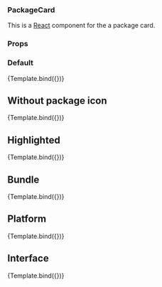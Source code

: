 

<Meta title="PackageCard" component={PackageCard} />


### PackageCard

This is a [React](https://reactjs.org/) component for the a package card.

### Props

<ArgsTable of={PackageCard} />

### Default

<Canvas>
  <Story
    name="Default"
    args={{
      item: {
        package: {
          description:
            "Lorem ipsum dolor sit amet. Lorem ipsum dolor sit amet.",
          display_name: "GNU Image Manipulation Program",
          icon_url:
            "https://dashboard.snapcraft.io/site_media/appmedia/2017/07/gimp.png",
          name: "gimp",
          platforms: ["kubernetes"],
          type: "snap",
        },
        publisher: {
          display_name: "John Doe",
          name: "johndoe",
          validation: "verified",
        },
        categories: [
          {
            display_name: "Big data",
            name: "bigdata",
          },
          {
            display_name: "Containers",
            name: "containers",
          },
          {
            display_name: "Networking",
            name: "networking",
          },
        ],
      },
    }}
  >
    {Template.bind({})}
  </Story>
</Canvas>

## Without package icon

<Canvas>
  <Story
    name="Without package icon"
    args={{
      item: {
        package: {
          description:
            "Lorem ipsum dolor sit amet. Lorem ipsum dolor sit amet.",
          display_name: "GNU Image Manipulation Program",
          name: "gimp",
          platforms: ["kubernetes"],
          type: "snap",
        },
        publisher: {
          display_name: "John Doe",
          name: "johndoe",
          validation: "verified",
        },
        categories: [
          {
            display_name: "Big data",
            name: "bigdata",
          },
          {
            display_name: "Containers",
            name: "containers",
          },
          {
            display_name: "Networking",
            name: "networking",
          },
        ],
      },
    }}
  >
    {Template.bind({})}
  </Story>
</Canvas>

## Highlighted

<Canvas>
  <Story
    name="Highlighted"
    args={{
      highlighted: true,
      item: {
        package: {
          description:
            "Lorem ipsum dolor sit amet. Lorem ipsum dolor sit amet.",
          display_name: "GNU Image Manipulation Program",
          name: "gimp",
          platforms: ["kubernetes"],
          type: "snap",
        },
        publisher: {
          display_name: "John Doe",
          name: "johndoe",
          validation: "verified",
        },
        categories: [
          {
            display_name: "Big data",
            name: "bigdata",
          },
          {
            display_name: "Containers",
            name: "containers",
          },
          {
            display_name: "Networking",
            name: "networking",
          },
        ],
      },
    }}
  >
    {Template.bind({})}
  </Story>
</Canvas>

## Bundle

<Canvas>
  <Story
    name="Bundle"
    args={{
      item: {
        package: {
          description:
            "Lorem ipsum dolor sit amet. Lorem ipsum dolor sit amet.",
          display_name: "GNU Image Manipulation Program",
          name: "gimp",
          type: "bundle",
        },
        publisher: {
          display_name: "John Doe",
          name: "johndoe",
          validation: "verified",
        },
        categories: [
          {
            display_name: "Big data",
            name: "bigdata",
          },
          {
            display_name: "Containers",
            name: "containers",
          },
          {
            display_name: "Networking",
            name: "networking",
          },
        ],
      },
    }}
  >
    {Template.bind({})}
  </Story>
</Canvas>

## Platform

<Canvas>
  <Story
    name="Platform"
    args={{
      item: {
        package: {
          description:
            "Lorem ipsum dolor sit amet. Lorem ipsum dolor sit amet.",
          display_name: "GNU Image Manipulation Program",
          name: "gimp",
          platforms: ["kubernetes"],
          type: "charm",
        },
        publisher: {
          display_name: "John Doe",
          name: "johndoe",
          validation: "verified",
        },
        categories: [
          {
            display_name: "Big data",
            name: "bigdata",
          },
          {
            display_name: "Containers",
            name: "containers",
          },
          {
            display_name: "Networking",
            name: "networking",
          },
        ],
      },
    }}
  >
    {Template.bind({})}
  </Story>
</Canvas>

## Interface

<Canvas>
  <Story
    name="Interface"
    args={{
      item: {
        package: {
          description:
            "Lorem ipsum dolor sit amet. Lorem ipsum dolor sit amet.",
          display_name: "GNU Image Manipulation Program",
          name: "gimp",
          type: "interface",
          icon_url:
            "https://dashboard.snapcraft.io/site_media/appmedia/2017/07/gimp.png",
        },
        publisher: {
          display_name: "John Doe",
          name: "johndoe",
          validation: "verified",
        },
        categories: [
          {
            display_name: "Big data",
            name: "bigdata",
          },
          {
            display_name: "Containers",
            name: "containers",
          },
          {
            display_name: "Networking",
            name: "networking",
          },
        ],
      },
    }}
  >
    {Template.bind({})}
  </Story>
</Canvas>
